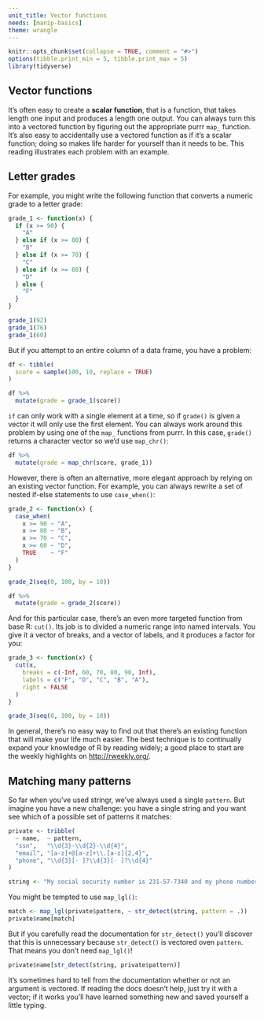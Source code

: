 ```yaml
---
unit_title: Vector functions
needs: [manip-basics]
theme: wrangle
---
```


```r
knitr::opts_chunk$set(collapse = TRUE, comment = "#>")
options(tibble.print_min = 5, tibble.print_max = 5)
library(tidyverse)
```

## Vector functions

It's often easy to create a __scalar function__, that is a function, that takes length one input and produces a length one output. You can always turn this into a vectored function by figuring out the appropriate purrr `map_` function. It's also easy to accidentally use a vectored function as if it's a scalar function; doing so makes life harder for yourself than it needs to be. This reading illustrates each problem with an example.

## Letter grades

For example, you might write the following function that converts a numeric grade to a letter grade:

```r
grade_1 <- function(x) {
  if (x >= 90) {
    "A"
  } else if (x >= 80) {
    "B"
  } else if (x >= 70) {
    "C"
  } else if (x >= 60) {
    "D"
  } else {
    "F"
  }
}

grade_1(92)
grade_1(76)
grade_1(60)
```

But if you attempt to an entire column of a data frame, you have a problem:

```r
df <- tibble(
  score = sample(100, 10, replace = TRUE)
)

df %>%
  mutate(grade = grade_1(score))
```

`if` can only work with a single element at a time, so if `grade()` is given a vector it will only use the first element. You can always work around this problem by using one of the `map_` functions from purrr. In this case, `grade()` returns a character vector so we'd use `map_chr()`:

```r
df %>%
  mutate(grade = map_chr(score, grade_1))
```

However, there is often an alternative, more elegant approach by relying on an existing vector function. For example, you can always rewrite a set of nested if-else statements to use `case_when()`:

```r
grade_2 <- function(x) {
  case_when(
    x >= 90 ~ "A",
    x >= 80 ~ "B",
    x >= 70 ~ "C",
    x >= 60 ~ "D",
    TRUE    ~ "F"
  )
}

grade_2(seq(0, 100, by = 10))

df %>%
  mutate(grade = grade_2(score))
```

And for this particular case, there's an even more targeted function from base R: `cut()`. Its job is to divided a numeric range into named intervals. You give it a vector of breaks, and a vector of labels, and it produces a factor for you:

```r
grade_3 <- function(x) {
  cut(x, 
    breaks = c(-Inf, 60, 70, 80, 90, Inf), 
    labels = c("F", "D", "C", "B", "A"),
    right = FALSE
  )
}

grade_3(seq(0, 100, by = 10))
```

In general, there's no easy way to find out that there's an existing function that will make your life much easier. The best technique is to continually expand your knowledge of R by reading widely; a good place to start are the weekly highlights on <http://rweekly.org/>.

## Matching many patterns

So far when you've used stringr, we've always used a single `pattern`. But imagine you have a new challenge: you have a single string and you want see which of a possible set of patterns it matches:

```r
private <- tribble(
  ~ name,  ~ pattern,
  "ssn",   "\\d{3}-\\d{2}-\\d{4}",
  "email", "[a-z]+@[a-z]+\\.[a-z]{2,4}",
  "phone", "\\d{3}[- ]?\\d{3}[- ]?\\d{4}"
)

string <- "My social security number is 231-57-7340 and my phone number is 712-458-2189"
```

You might be tempted to use `map_lgl()`:

```r
match <- map_lgl(private$pattern, ~ str_detect(string, pattern = .))
private$name[match]
```

But if you carefully read the documentation for `str_detect()` you'll discover that this is unnecessary because `str_detect()` is vectored oven `pattern`. That means you don't need `map_lgl()`!

```r
private$name[str_detect(string, private$pattern)]
```

It's sometimes hard to tell from the documentation whether or not an argument is vectored. If reading the docs doesn't help, just try it with a vector; if it works you'll have learned something new and saved yourself a little typing.

